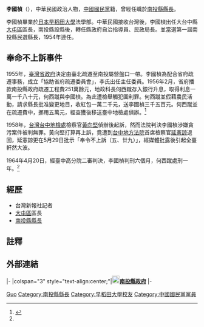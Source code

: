 {{Infobox_officeholder
| name = 李國楨
| image name = 1950s李國楨.jpg
| width =
| now = 中華民國（台灣）政治人士
| period =
| Sex =男 
| date of birth = 待查
| party ={{Kmt|19px}} 
| place of birth = 
| Native place =[[臺灣省|臺灣省]][[南投縣|南投縣]]
| spouse = 吳美玉
| educate =
*日本[[早稻田大学|早稻田大学]]法學部畢業 
| past =
*台灣新報社記者
*大屯區署區長 
*南投縣政府民政局局長 
*[[File:Nantou_County_flag.svg|25px]]南投縣第1屆縣長<br><span style="color: blue;">（1951年6月1日－1954年6月2日）</span>
*[[File:Nantou_County_flag.svg|25px]]南投縣第2屆縣長<br><span style="color: blue;">（1954年6月2日－1957年6月2日）</span>
}} 
{{External media |align=right |width=220px
 |image1 = [http://catalog.digitalarchives.tw/item/00/07/c0/95.html 首屆南投縣長當選人李國楨]
}}
'''李國楨'''（{{bd|?||?||}}），中華民國政治人物，[[中國國民黨|中國國民黨]]籍，曾經任職於[[南投縣縣長|南投縣縣長]]。

李國楨畢業於[[日本|日本]][[早稻田大學|早稻田大學]]法學部。中華民國接收台灣後，李國楨出任大台中縣[[大屯區|大屯區]]區長，南投縣設縣後，轉任縣政府自治指導員、民政局長。並當選第一屆南投縣民選縣長，1954年連任。

== 奉命不上訴事件 ==
{{Main|奉命不上訴}}
1955年，[[臺灣省政府|臺灣省政府]]決定由臺北疏遷至南投屬營盤口一帶。李國楨為配合省府疏遷事務，成立「協助省府疏遷委員會」，李氏出任主任委員。1956年2月，省府播款南投縣政府疏遷工程費251萬餘元，地政科長何西蹴存入銀行升息，取得利息一萬一千八十元，何西蹴與李國楨。為此遭檢舉觸犯圖利罪。何西蹴並假藉農民活動，請求縣長批准變更地目，收紅包一萬二千元，送李國楨三千五百元。何西蹴並在疏遷費中，挪用五萬元，經查獲後移送臺中地檢處偵辦。<ref name="#1">{{Cite news|url=|title=「奉命不上訴」舊案終於上訴高院 李國楨被判刑 八年前案件又經過一段|author=|date=1964-04-21|work=《徵信新聞報》三版|accessdate=}}</ref>

1958年，[[臺灣臺中地方法院檢察署|台灣台中地檢處]]檢察官[[黃向堅|黃向堅]]偵辦後起訴，然而法院判決李國楨涉嫌貪污案件被判無罪。黃向堅打算再上訴，竟遭到[[台中地方法院|台中地方法院]]首席檢察官[[延憲諒|延憲諒]]退回，延憲諒更在5月29日批示「奉令不上訴（五、廿九）」，經媒體批露後引起全臺軒然大波。

1964年4月20日，經臺中高分院二審判決，李國楨判刑六個月，何西蹴處刑一年。<ref name="#1"/>

== 經歷 ==
* 台灣新報社記者
* [[大屯區|大屯區]]區長
* [[南投縣縣長|南投縣縣長]]

== 註釋 ==
{{reflist|2}}

== 外部連結 ==
{{start box}}
{{s-gov|roc}}
|-
|colspan="3" style="text-align:center;"|'''[[File:Seal_of_Nantou_County.svg|20px]][[南投縣政府|南投縣政府]]'''
|-
{{s-none|首任}}
{{s-title|[[南投縣縣長|南投縣縣長]]<br><small>第一、二屆<br>1951年6月1日－1957年6月2日}}
{{s-after|[[洪樵榕|洪樵榕]]}}
{{end box}}

{{Authority control}}
{{DEFAULTSORT:Li李}}
[[Category:李姓|Guo]]
[[Category:南投縣縣長|Category:南投縣縣長]]
[[Category:早稻田大學校友|Category:早稻田大學校友]]
[[Category:中國國民黨黨員|Category:中國國民黨黨員]]